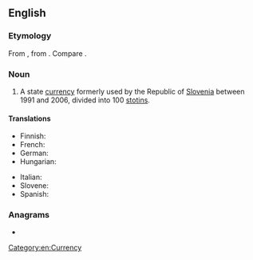{{also|Tolar}}
==English==

===Etymology===
From {{etyl|sl|en}} {{m|sl|tolar}}, from {{etyl|de|en}} {{m|de|Thaler||valley}}. Compare {{m|en|dollar}}.

===Noun===
{{en-noun|s|tolarjev}}

# A state [[currency]] formerly used by the Republic of [[Slovenia]] between 1991 and 2006, divided into 100 [[stotin]]s.

====Translations====
{{trans-top|currency of the Republic of Slovenia}}
* Finnish: {{t|fi|tolar}}
* French: {{t-needed|fr}}
* German: {{t-needed|de}}
* Hungarian: {{t|hu|tolár}}
{{trans-mid}}
* Italian: {{t-needed|it}}
* Slovene: {{t|sl|tolar}}
* Spanish: {{t+|es|tólar|m}}
{{trans-bottom}}

===Anagrams===
* {{anagrams|en|Toral|rotal|toral}}

[[Category:en:Currency]]